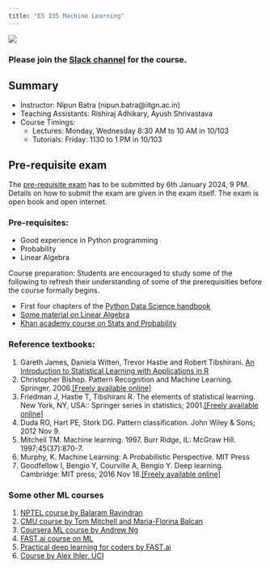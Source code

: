 ```yaml
---
title: "ES 335 Machine Learning"
---
```



![](images/logo.jpeg)

### Please join the [Slack channel](https://join.slack.com/t/es3352024/shared_invite/zt-29orttgk0-4cd1TIO1X8K6S1oJQka5PA) for the course.

::: {.callout-tip}
## Summary

* Instructor: Nipun Batra (nipun.batra@iitgn.ac.in)
* Teaching Assistants: Rishiraj Adhikary, Ayush Shrivastava
* Course Timings:
    * Lectures:  Monday, Wednesday 8:30 AM to 10 AM in 10/103
    * Tutorials: Friday: 1130 to 1 PM in 10/103

:::



::: {.callout-tip}
## Pre-requisite exam

The [pre-requisite exam](exams/prereq.qmd) has to be submitted by 6th January 2024, 9 PM. Details on how to submit the exam are given in the exam itself. The exam is open book and open internet.
:::


### Pre-requisites:

*   Good experience in Python programming
*   Probability
*   Linear Algebra

Course preparation: Students are encouraged to study some of the following to refresh their understanding of some of the prerequisities before the course formally begins.  

*  First four chapters of the [Python Data Science handbook](https://jakevdp.github.io/PythonDataScienceHandbook/)
*   [Some material on Linear Algebra](https://machinelearningmastery.com/linear-algebra-machine-learning/)
*   [Khan academy course on Stats and Probability](https://www.khanacademy.org/math/statistics-probability)



### Reference textbooks:

1.  Gareth James, Daniela Witten, Trevor Hastie and Robert Tibshirani. [An Introduction to Statistical Learning with Applications in R](http://www-bcf.usc.edu/~gareth/ISL/)
2.  Christopher Bishop. Pattern Recognition and Machine Learning. Springer, 2006.[\[Freely available online\]](https://www.microsoft.com/en-us/research/uploads/prod/2006/01/Bishop-Pattern-Recognition-and-Machine-Learning-2006.pdf)
3.  Friedman J, Hastie T, Tibshirani R. The elements of statistical learning. New York, NY, USA:: Springer series in statistics; 2001.[\[Freely available online\]](https://web.stanford.edu/~hastie/Papers/ESLII.pdf)
4.  Duda RO, Hart PE, Stork DG. Pattern classification. John Wiley & Sons; 2012 Nov 9.
5.  Mitchell TM. Machine learning. 1997. Burr Ridge, IL: McGraw Hill. 1997;45(37):870-7.
6.  Murphy, K. Machine Learning: A Probabilistic Perspective. MIT Press
7.  Goodfellow I, Bengio Y, Courville A, Bengio Y. Deep learning. Cambridge: MIT press; 2016 Nov 18.[\[Freely available online\]](https://www.deeplearningbook.org/)



### Some other ML courses

1.  [NPTEL course by Balaram Ravindran](https://www.youtube.com/watch?v=r4sgKrRL2Ys&list=PL1xHD4vteKYVpaIiy295pg6_SY5qznc77)
2.  [CMU course by Tom Mitchell and Maria-Florina Balcan](http://www.cs.cmu.edu/~ninamf/courses/601sp15/lectures.shtml)
3.  [Coursera ML course by Andrew Ng](https://www.coursera.org/learn/machine-learning)
4.  [FAST.ai course on ML](https://course.fast.ai/ml)
5.  [Practical deep learning for coders by FAST.ai](https://course.fast.ai/index.html)
6.  [Course by Alex Ihler, UCI](http://sli.ics.uci.edu/Classes/2015W-273a)

